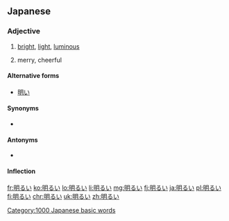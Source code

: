 ==Japanese==
{{ja-kanjitab}}

===Adjective===
{{ja-adj|infl=i|あかるい}}

# [[bright]], [[light]], [[luminous]]
#: {{ja-usex|'''明るい'''日差しがあたりを照らしていた。|'''あかるい''' ひざし が あたり を てらして いた。|The '''bright''' sunshine illuminated the area.}}
# merry, cheerful
#: {{ja-usex|電話の向こうから'''明るい'''声が返ってきた。|でんわ の むこう から '''あかるい''' こえ が かえって きた。|A '''cheerful''' voice answered the phone.}}

====Alternative forms====
* [[明い]]

====Synonyms====
* {{ja-r|鮮明|せんめい}}

====Antonyms====
* {{ja-r|暗い|くらい}}

====Inflection====
{{ja-i|あかる}}

[[Category:1000 Japanese basic words]]

[[fr:明るい]]
[[ko:明るい]]
[[lo:明るい]]
[[li:明るい]]
[[mg:明るい]]
[[fj:明るい]]
[[ja:明るい]]
[[pl:明るい]]
[[fi:明るい]]
[[chr:明るい]]
[[uk:明るい]]
[[zh:明るい]]